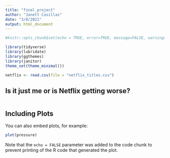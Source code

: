 ```yaml
---
title: "final_project"
author: "Janett Casillas"
date: "3/8/2021"
output: html_document
---
```


```r
#knitr::opts_chunk$set(echo = TRUE, error=TRUE, message=FALSE, warning=FALSE)
```

```r
library(tidyverse)     
library(lubridate)     
library(ggthemes)      
library(janitor)       
theme_set(theme_minimal()) 

```


```r
netflix <- read.csv(file = "netflix_titles.csv")

```

## Is it just me or is Netflix getting worse? 



```r

```

## Including Plots

You can also embed plots, for example:

```r
plot(pressure)
```

Note that the `echo = FALSE` parameter was added to the code chunk to prevent printing of the R code that generated the plot.
